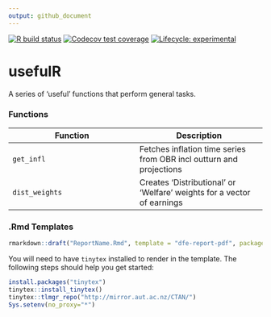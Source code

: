 ```yaml
---
output: github_document
---
```


<!-- README.md is generated from README.Rmd. Please edit that file -->

<!-- badges: start -->
  [![R build status](https://github.com/l-hodge/usefulr/workflows/R-CMD-check/badge.svg)](https://github.com/l-hodge/usefulr/actions)
  [![Codecov test coverage](https://codecov.io/gh/l-hodge/usefulR/branch/master/graph/badge.svg)](https://codecov.io/gh/l-hodge/usefulR?branch=master)
  [![Lifecycle: experimental](https://img.shields.io/badge/lifecycle-experimental-orange.svg)](https://www.tidyverse.org/lifecycle/#experimental)
<!-- badges: end -->

# usefulR

A series of 'useful' functions that perform general tasks.

### Functions

| Function | Description |
|----|----|
| `get_infl` | Fetches inflation time series from OBR incl outturn and projections |
| `dist_weights` | Creates 'Distributional' or 'Welfare' weights for a vector of earnings |


### .Rmd Templates

```r
rmarkdown::draft("ReportName.Rmd", template = "dfe-report-pdf", package = "usefulR")
```

You will need to have `tinytex` installed to render in the template. The following steps should help you get started:

```r
install.packages("tinytex")
tinytex::install_tinytex()
tinytex::tlmgr_repo("http://mirror.aut.ac.nz/CTAN/")
Sys.setenv(no_proxy="*")
```

